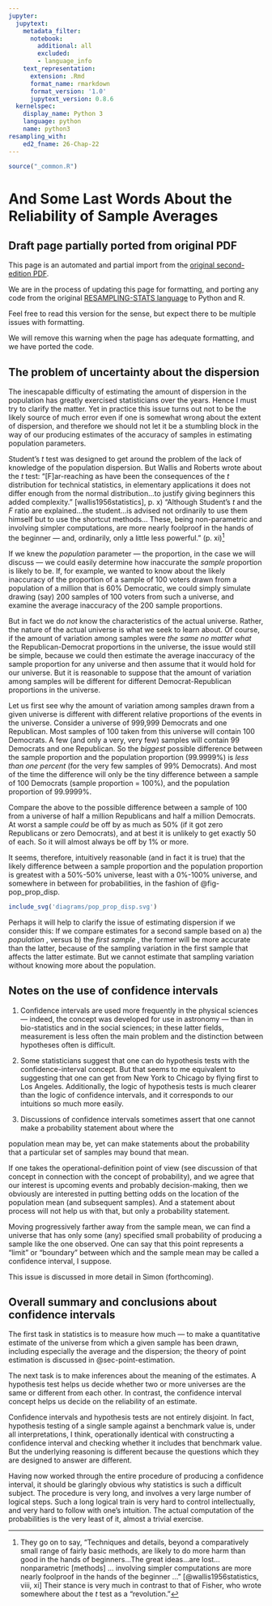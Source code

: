```yaml
---
jupyter:
  jupytext:
    metadata_filter:
      notebook:
        additional: all
        excluded:
        - language_info
    text_representation:
      extension: .Rmd
      format_name: rmarkdown
      format_version: '1.0'
      jupytext_version: 0.8.6
  kernelspec:
    display_name: Python 3
    language: python
    name: python3
resampling_with:
    ed2_fname: 26-Chap-22
---
```


```r
source("_common.R")
```

# And Some Last Words About the Reliability of Sample Averages {#sec-reliability-average}

:::{.callout-warning}
## Draft page partially ported from original PDF

This page is an automated and partial import from the [original second-edition
PDF](https://resample.com/content/text/26-Chap-22.pdf).

We are in the process of updating this page for formatting, and porting any
code from the original [RESAMPLING-STATS
language](http://www.statistics101.net) to Python and R.

Feel free to read this version for the sense, but expect there to be multiple
issues with formatting.

We will remove this warning when the page has adequate formatting, and we have
ported the code.
:::


## The problem of uncertainty about the dispersion

The inescapable difficulty of estimating the amount of dispersion in the
population has greatly exercised statisticians over the years. Hence I
must try to clarify the matter. Yet in practice this issue turns out not
to be the likely source of much error even if one is somewhat wrong
about the extent of dispersion, and therefore we should not let it be a
stumbling block in the way of our producing estimates of the accuracy of
samples in estimating population parameters.

Student's *t* test was designed to get around the problem of the lack of
knowledge of the population dispersion. But Wallis and Roberts wrote
about the *t* test: "\[F\]ar-reaching as have been the consequences of
the *t* distribution for technical statistics, in elementary
applications it does not differ enough from the normal distribution...to
justify giving beginners this added complexity." [wallis1956statistics], p. x) "Although
Student's *t* and the *F* ratio are explained...the student...is advised
not ordinarily to use them himself but to use the shortcut methods...
These, being non-parametric and involving simpler computations, are more
nearly foolproof in the hands of the beginner — and, ordinarily, only a
little less powerful." (p. xi)[^wallis-continued]

[^wallis-continued]: They go on to say, "Techniques and details, beyond a
   comparatively small range of fairly basic methods, are likely to do more
   harm than good in the hands of beginners...The great ideas...are lost...
   nonparametric [methods] ... involving simpler computations are more nearly
   foolproof in the hands of the beginner ..." [@wallis1956statistics, viii,
   xi] Their stance is very much in contrast to that of Fisher, who wrote
   somewhere about the *t* test as a "revolution."

If we knew the *population* parameter — the proportion, in the case we
will discuss — we could easily determine how inaccurate the *sample*
proportion is likely to be. If, for example, we wanted to know about the
likely inaccuracy of the proportion of a sample of 100 voters drawn from
a population of a million that is 60% Democratic, we could simply
simulate drawing (say) 200 samples of 100 voters from such a universe,
and examine the average inaccuracy of the 200 sample proportions.

But in fact we do *not* know the characteristics of the actual universe.
Rather, the nature of the actual universe is what we seek to learn
about. Of course, if the amount of variation among samples were *the
same no matter what* the Republican-Democrat proportions in the
universe, the issue would still be simple, because we could then
estimate the average inaccuracy of the sample proportion for any
universe and then assume that it would hold for our universe. But it is
reasonable to suppose that the amount of variation among samples will be
different for different Democrat-Republican proportions in the universe.

Let us first see why the amount of variation among samples drawn from a
given universe is different with different relative proportions of the
events in the universe. Consider a universe of 999,999 Democrats and one
Republican. Most samples of 100 taken from this universe will contain
100 Democrats. A few (and only a very, very few) samples will contain 99
Democrats and one Republican. So the *biggest* possible difference
between the sample proportion and the population proportion (99.9999%)
is *less than one percent* (for the very few samples of 99% Democrats).
And most of the time the difference will only be the tiny difference
between a sample of 100 Democrats (sample proportion = 100%), and the
population proportion of 99.9999%.

Compare the above to the possible difference between a sample of 100
from a universe of half a million Republicans and half a million
Democrats. At worst a sample *could* be off by as much as 50% (if it got
zero Republicans or zero Democrats), and at best it is unlikely to get
exactly 50 of each. So it will almost always be off by 1% or more.

It seems, therefore, intuitively reasonable (and in fact it is true) that the
likely difference between a sample proportion and the population proportion is
greatest with a 50%-50% universe, least with a 0%-100% universe, and somewhere
in between for probabilities, in the fashion of @fig-pop_prop_disp.

```r
include_svg('diagrams/pop_prop_disp.svg')
```

Perhaps it will help to clarify the issue of estimating dispersion if we
consider this: If we compare estimates for a second sample based on a)
the *population* , versus b) the *first sample* , the former will be
more accurate than the latter, because of the sampling variation in the
first sample that affects the latter estimate. But we cannot estimate
that sampling variation without knowing more about the population.

## Notes on the use of confidence intervals

1.  Confidence intervals are used more frequently in the physical
    sciences — indeed, the concept was developed for use in
    astronomy — than in bio-statistics and in the social sciences; in
    these latter fields, measurement is less often the main problem and
    the distinction between hypotheses often is difficult.

2.  Some statisticians suggest that one can do hypothesis tests with the
    confidence-interval concept. But that seems to me equivalent to
    suggesting that one can get from New York to Chicago by flying first
    to Los Angeles. Additionally, the logic of hypothesis tests is much
    clearer than the logic of confidence intervals, and it corresponds
    to our intuitions so much more easily.

3.  Discussions of confidence intervals sometimes assert that one cannot
    make a probability statement about where the

population mean may be, yet can make statements about the probability
that a particular set of samples may bound that mean.

If one takes the operational-definition point of view (see discussion of
that concept in connection with the concept of probability), and we
agree that our interest is upcoming events and probably decision-making,
then we obviously are interested in putting betting odds on the location
of the population mean (and subsequent samples). And a statement about
process will not help us with that, but only a probability statement.

Moving progressively farther away from the sample mean, we can find a
universe that has only some (any) specified small probability of
producing a sample like the one observed. One can say that this point
represents a "limit" or "boundary" between which and the sample mean may
be called a confidence interval, I suppose.

This issue is discussed in more detail in Simon (forthcoming).

## Overall summary and conclusions about confidence intervals

The first task in statistics is to measure how much — to make a
quantitative estimate of the universe from which a given sample has been
drawn, including especially the average and the dispersion; the theory
of point estimation is discussed in @sec-point-estimation.

The next task is to make inferences about the meaning of the estimates.
A hypothesis test helps us decide whether two or more universes are the
same or different from each other. In contrast, the confidence interval
concept helps us decide on the reliability of an estimate.

Confidence intervals and hypothesis tests are not entirely disjoint. In
fact, hypothesis testing of a single sample against a benchmark value
is, under all interpretations, I think, operationally identical with
constructing a confidence interval and checking whether it includes that
benchmark value. But the underlying reasoning is different because the
questions which they are designed to answer are different.

Having now worked through the entire procedure of producing a confidence
interval, it should be glaringly obvious why statistics is such a
difficult subject. The procedure is very long, and involves a very large
number of logical steps. Such a long logical train is very hard to
control intellectually, and very hard to follow with one's intuition.
The actual computation of the probabilities is the very least of it,
almost a trivial exercise.
